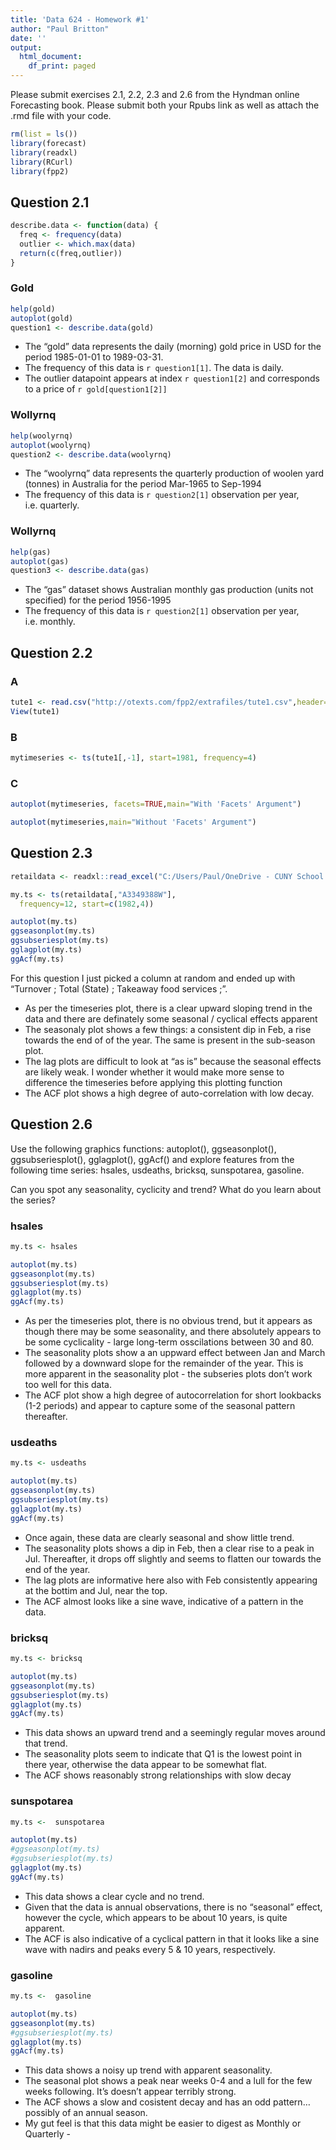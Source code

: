 ---
title: 'Data 624 - Homework #1'
author: "Paul Britton"
date: ''
output:
  html_document:
    df_print: paged
---


Please submit exercises 2.1, 2.2, 2.3 and 2.6 from the Hyndman online Forecasting book.  Please submit both your Rpubs link as well as attach the .rmd file with your code.
 
 
```{r}
rm(list = ls())
library(forecast)
library(readxl)
library(RCurl)
library(fpp2)

```

## Question 2.1

```{r}
describe.data <- function(data) { 
  freq <- frequency(data)
  outlier <- which.max(data)
  return(c(freq,outlier))
}

```

### Gold

```{r}
help(gold)
autoplot(gold)
question1 <- describe.data(gold)
```

- The "gold" data represents the daily (morning) gold price in USD for the period 1985-01-01 to 1989-03-31.
- The frequency of this data is `r question1[1]`.  The data is daily.
- The outlier datapoint appears at index `r question1[2]` and corresponds to a price of `r gold[question1[2]]`


### Wollyrnq

```{r}
help(woolyrnq)
autoplot(woolyrnq)
question2 <- describe.data(woolyrnq)
```


- The "woolyrnq" data represents the quarterly production of woolen yard (tonnes) in Australia for the period Mar-1965 to Sep-1994
- The frequency of this data is `r question2[1]` observation per year, i.e. quarterly.

### Wollyrnq

```{r}
help(gas)
autoplot(gas)
question3 <- describe.data(gas)
```

- The "gas" dataset shows Australian monthly gas production (units not specified) for the period 1956-1995 
- The frequency of this data is `r question2[1]` observation per year, i.e. monthly.


## Question 2.2

### A

```{r}

tute1 <- read.csv("http://otexts.com/fpp2/extrafiles/tute1.csv",header=T)
View(tute1)

```

### B

```{r}

mytimeseries <- ts(tute1[,-1], start=1981, frequency=4)
```

### C
```{r}

autoplot(mytimeseries, facets=TRUE,main="With 'Facets' Argument")

autoplot(mytimeseries,main="Without 'Facets' Argument")


```


## Question 2.3

```{r}

retaildata <- readxl::read_excel("C:/Users/Paul/OneDrive - CUNY School of Professional Studies/CUNY/DATA 624/retail.xlsx", skip=1)

my.ts <- ts(retaildata[,"A3349388W"],
  frequency=12, start=c(1982,4))

autoplot(my.ts)
ggseasonplot(my.ts)
ggsubseriesplot(my.ts)
gglagplot(my.ts)
ggAcf(my.ts)


```

For this question I just picked a column at random and ended up with "Turnover ;  Total (State) ;  Takeaway food services ;".

* As per the timeseries plot, there is a clear upward sloping trend in the data and there are definately some seasonal / cyclical effects apparent
* The seasonaly plot shows a few things:  a consistent dip in Feb, a rise towards the end of of the year. The same is present in the sub-season plot.
* The lag plots are difficult to look at "as is" because the seasonal effects are likely weak.  I wonder whether it would make more sense to difference the timeseries before applying this plotting function
* The ACF plot shows a high degree of auto-correlation with low decay.



## Question 2.6

Use the following graphics functions: autoplot(), ggseasonplot(), ggsubseriesplot(), gglagplot(), ggAcf() and explore features from the following time series: hsales, usdeaths, bricksq, sunspotarea, gasoline.

Can you spot any seasonality, cyclicity and trend?
What do you learn about the series?

### hsales


```{r}
my.ts <- hsales

autoplot(my.ts)
ggseasonplot(my.ts)
ggsubseriesplot(my.ts)
gglagplot(my.ts)
ggAcf(my.ts)

```

* As per the timeseries plot, there is no obvious trend, but it appears as though there may be some seasonality, and there absolutely appears to be some cyclicality - large long-term osscilations between 30 and 80.
* The seasonality plots show a an uppward effect between Jan and March followed by a downward slope for the remainder of the year.  This is more apparent in the seasonality plot - the subseries plots don't work too well for this data.
* The ACF plot show a high degree of autocorrelation for short lookbacks (1-2 periods) and appear to capture some of the seasonal pattern thereafter.

### usdeaths


```{r}
my.ts <- usdeaths

autoplot(my.ts)
ggseasonplot(my.ts)
ggsubseriesplot(my.ts)
gglagplot(my.ts)
ggAcf(my.ts)

```
* Once again, these data are clearly seasonal and show little trend.
* The seasonality plots shows a dip in Feb, then a clear rise to a peak in Jul.  Thereafter, it drops off slightly and seems to flatten our towards the end of the year.
* The lag plots are informative here also with Feb consistently appearing at the bottim and Jul, near the top.
* The ACF almost looks like a sine wave, indicative of a pattern in the data.




### bricksq


```{r}
my.ts <- bricksq

autoplot(my.ts)
ggseasonplot(my.ts)
ggsubseriesplot(my.ts)
gglagplot(my.ts)
ggAcf(my.ts)

```

* This data shows an upward trend and a seemingly regular moves around that trend.
* The seasonality plots seem to indicate that Q1 is the lowest point in there year, otherwise the data appear to be somewhat flat.
* The ACF shows reasonably strong relationships with slow decay



### sunspotarea


```{r}
my.ts <-  sunspotarea

autoplot(my.ts)
#ggseasonplot(my.ts)
#ggsubseriesplot(my.ts)
gglagplot(my.ts)
ggAcf(my.ts)

```

* This data shows a clear cycle and no trend.
* Given that the data is annual observations, there is no "seasonal" effect, however the cycle, which appears to be about 10 years, is quite apparent.
* The ACF is also indicative of a cyclical pattern in that it looks like a sine wave with nadirs and peaks every 5 & 10 years, respectively.



### gasoline


```{r}
my.ts <-  gasoline

autoplot(my.ts)
ggseasonplot(my.ts)
#ggsubseriesplot(my.ts)
gglagplot(my.ts)
ggAcf(my.ts)

```

* This data shows a noisy up trend with apparent seasonality.
* The seasonal plot shows a peak near weeks 0-4 and a lull for the few weeks following.  It's doesn't appear terribly strong.
* The ACF shows a slow and cosistent decay and has an odd pattern... possibly of an annual season.
* My gut feel is that this data might be easier to digest as Monthly or Quarterly - 
